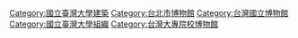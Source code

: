 [[Category:國立臺灣大學建築|Category:國立臺灣大學建築]]
[[Category:台北市博物館|Category:台北市博物館]]
[[Category:台灣國立博物館|Category:台灣國立博物館]]
[[Category:國立臺灣大學組織|Category:國立臺灣大學組織]]
[[Category:台灣大專院校博物館|Category:台灣大專院校博物館]]
